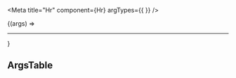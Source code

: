 


<Meta
  title="Hr"
  component={Hr}
  argTypes={{ }}
/>

<HrDescription />

<Canvas>
  <Story name="Hr" height="400px">
    {(args) => <Hr {...args} />}
  </Story>
</Canvas>

## ArgsTable

<ArgsTable of={Hr} />
